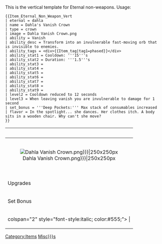 <noinclude>
This is the vertical template for Eternal non-weapons.
{{Item_Eternal_Non_Weapon_Vert
| eternal = dahla
| name = Dahla's Vanish Crown
| type = crown
| image = Dahla Vanish Crown.png
| ability = Vanish
| ability_desc = Transform into an invulnerable fast-moving orb that is invisible to enemies.
| ability_tags = <div>{{Item_tag|tag1=phased}}</div>
| ability_stat1 = Cooldown: '''15'''s
| ability_stat2 = Duration: '''1.5'''s
| ability_stat3 = 
| ability_stat4 = 
| ability_stat5 = 
| ability_stat6 = 
| ability_stat7 = 
| ability_stat8 =
| ability_stat9 =
| level2 = Cooldown reduced to 12 seconds
| level3 = When leaving vanish you are invulnerable to damage for 1 second
| set_bonus = '''Deep Pockets:''' Max stack of consumables increased
| flavor = In the spotlight... she dances. Her clothes itch. A body sits in a wooden chair. Why can't she move?
}}
Usage:
<pre>
{{Item_Eternal_Non_Weapon_Vert
| eternal = dahla
| name = Dahla's Vanish Crown
| type = crown
| image = Dahla Vanish Crown.png
| ability = Vanish
| ability_desc = Transform into an invulnerable fast-moving orb that is invisible to enemies.
| ability_tags = <div>{{Item_tag|tag1=phased}}</div>
| ability_stat1 = Cooldown: '''15'''s
| ability_stat2 = Duration: '''1.5'''s
| ability_stat3 = 
| ability_stat4 = 
| ability_stat5 = 
| ability_stat6 = 
| ability_stat7 = 
| ability_stat8 =
| ability_stat9 =
| level2 = Cooldown reduced to 12 seconds
| level3 = When leaving vanish you are invulnerable to damage for 1 second
| set_bonus = '''Deep Pockets:''' Max stack of consumables increased
| flavor = In the spotlight... she dances. Her clothes itch. A body sits in a wooden chair. Why can't she move?
}}
</pre>
</noinclude>

<includeonly>
{| class="wikitable" style="text-align:left; background:#1c1c1c;"
|-
! colspan="2" style="text-align:center; font-size:130%;" | {{{name|Unnamed Item}}}
|-
| colspan="2" style="text-align:center; font-style:italic; color:#aaa; font-size:90%; padding:1px 4px; line-height:1.1;" | {{{type|Misc}}}
|-
| colspan="2" style="text-align:center;"| [[File:{{{image|Dahla Vanish Crown.png}}}|250x250px]]
|-
! '''{{{ability}}}'''
|
<ul style="list-style:none; padding-left:0; margin:0;">
  {{#if:{{{ability_tags|}}}|<li>{{{ability_tags}}}</li>}}
  {{#if:{{{ability_stat1|}}}|<li><span style="color:#b59725;">{{{ability_stat1}}}</span></li>}}
  {{#if:{{{ability_stat2|}}}|<li><span style="color:#b59725;">{{{ability_stat2}}}</span></li>}}
  {{#if:{{{ability_stat3|}}}|<li><span style="color:#b59725;">{{{ability_stat3}}}</span></li>}}
  {{#if:{{{ability_stat4|}}}|<li><span style="color:#b59725;">{{{ability_stat4}}}</span></li>}}
  {{#if:{{{ability_stat5|}}}|<li><span style="color:#b59725;">{{{ability_stat5}}}</span></li>}}
  {{#if:{{{ability_stat6|}}}|<li><span style="color:#b59725;">{{{ability_stat6}}}</span></li>}}
  {{#if:{{{ability_stat7|}}}|<li><span style="color:#b59725;">{{{ability_stat7}}}</span></li>}}
  {{#if:{{{ability_stat8|}}}|<li><span style="color:#b59725;">{{{ability_stat8}}}</span></li>}}
  {{#if:{{{ability_stat9|}}}|<li><span style="color:#b59725;">{{{ability_stat9}}}</span></li>}}
  {{#if:{{{ability_desc|}}}|<li><i>{{{ability_desc}}}</i></li>}}
</ul>
|-
! Upgrades
|
<ul style="list-style:none; padding-left:0; margin:0;">
  {{#if:{{{level2|}}}|<li>[[File:Icon_Levels_2.png|20px]] {{{level2}}}</li>}}
  {{#if:{{{level3|}}}|<li>[[File:Icon_Levels_3.png|20px]] {{{level3}}}</li>}}
</ul>
|-
! Set Bonus
| [[File:{{{eternal|}}}_set_bonus.png|17px]] {{{set_bonus|missing_set_bonus}}}
|-
| colspan="2" style="font-style:italic; color:#555;"> | {{{flavor|}}}
|}
[[Category:Items]]
[[Category:{{{type|Misc}}}s]]
</includeonly>
